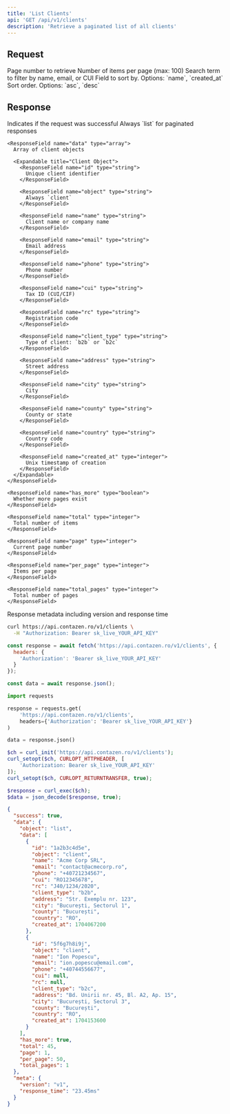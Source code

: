 ```yaml
---
title: 'List Clients'
api: 'GET /api/v1/clients'
description: 'Retrieve a paginated list of all clients'
---
```


## Request

<ParamField query="page" type="integer" default="1">
  Page number to retrieve
</ParamField>

<ParamField query="per_page" type="integer" default="50">
  Number of items per page (max: 100)
</ParamField>

<ParamField query="search" type="string">
  Search term to filter by name, email, or CUI
</ParamField>

<ParamField query="sort" type="string" default="name">
  Field to sort by. Options: `name`, `created_at`
</ParamField>

<ParamField query="order" type="string" default="asc">
  Sort order. Options: `asc`, `desc`
</ParamField>

## Response

<ResponseField name="success" type="boolean">
  Indicates if the request was successful
</ResponseField>

<ResponseField name="data" type="object">
  <Expandable title="Properties">
    <ResponseField name="object" type="string">
      Always `list` for paginated responses
    </ResponseField>
    
    <ResponseField name="data" type="array">
      Array of client objects
      
      <Expandable title="Client Object">
        <ResponseField name="id" type="string">
          Unique client identifier
        </ResponseField>
        
        <ResponseField name="object" type="string">
          Always `client`
        </ResponseField>
        
        <ResponseField name="name" type="string">
          Client name or company name
        </ResponseField>
        
        <ResponseField name="email" type="string">
          Email address
        </ResponseField>
        
        <ResponseField name="phone" type="string">
          Phone number
        </ResponseField>
        
        <ResponseField name="cui" type="string">
          Tax ID (CUI/CIF)
        </ResponseField>
        
        <ResponseField name="rc" type="string">
          Registration code
        </ResponseField>
        
        <ResponseField name="client_type" type="string">
          Type of client: `b2b` or `b2c`
        </ResponseField>
        
        <ResponseField name="address" type="string">
          Street address
        </ResponseField>
        
        <ResponseField name="city" type="string">
          City
        </ResponseField>
        
        <ResponseField name="county" type="string">
          County or state
        </ResponseField>
        
        <ResponseField name="country" type="string">
          Country code
        </ResponseField>
        
        <ResponseField name="created_at" type="integer">
          Unix timestamp of creation
        </ResponseField>
      </Expandable>
    </ResponseField>
    
    <ResponseField name="has_more" type="boolean">
      Whether more pages exist
    </ResponseField>
    
    <ResponseField name="total" type="integer">
      Total number of items
    </ResponseField>
    
    <ResponseField name="page" type="integer">
      Current page number
    </ResponseField>
    
    <ResponseField name="per_page" type="integer">
      Items per page
    </ResponseField>
    
    <ResponseField name="total_pages" type="integer">
      Total number of pages
    </ResponseField>
  </Expandable>
</ResponseField>

<ResponseField name="meta" type="object">
  Response metadata including version and response time
</ResponseField>

<RequestExample>

```bash cURL
curl https://api.contazen.ro/v1/clients \
  -H "Authorization: Bearer sk_live_YOUR_API_KEY"
```

```javascript Node.js
const response = await fetch('https://api.contazen.ro/v1/clients', {
  headers: {
    'Authorization': 'Bearer sk_live_YOUR_API_KEY'
  }
});

const data = await response.json();
```

```python Python
import requests

response = requests.get(
    'https://api.contazen.ro/v1/clients',
    headers={'Authorization': 'Bearer sk_live_YOUR_API_KEY'}
)

data = response.json()
```

```php PHP
$ch = curl_init('https://api.contazen.ro/v1/clients');
curl_setopt($ch, CURLOPT_HTTPHEADER, [
    'Authorization: Bearer sk_live_YOUR_API_KEY'
]);
curl_setopt($ch, CURLOPT_RETURNTRANSFER, true);

$response = curl_exec($ch);
$data = json_decode($response, true);
```

</RequestExample>

<ResponseExample>

```json Success Response
{
  "success": true,
  "data": {
    "object": "list",
    "data": [
      {
        "id": "1a2b3c4d5e",
        "object": "client",
        "name": "Acme Corp SRL",
        "email": "contact@acmecorp.ro",
        "phone": "+40721234567",
        "cui": "RO12345678",
        "rc": "J40/1234/2020",
        "client_type": "b2b",
        "address": "Str. Exemplu nr. 123",
        "city": "București, Sectorul 1",
        "county": "București",
        "country": "RO",
        "created_at": 1704067200
      },
      {
        "id": "5f6g7h8i9j",
        "object": "client",
        "name": "Ion Popescu",
        "email": "ion.popescu@email.com",
        "phone": "+40744556677",
        "cui": null,
        "rc": null,
        "client_type": "b2c",
        "address": "Bd. Unirii nr. 45, Bl. A2, Ap. 15",
        "city": "București, Sectorul 3",
        "county": "București",
        "country": "RO",
        "created_at": 1704153600
      }
    ],
    "has_more": true,
    "total": 45,
    "page": 1,
    "per_page": 50,
    "total_pages": 1
  },
  "meta": {
    "version": "v1",
    "response_time": "23.45ms"
  }
}
```

</ResponseExample>